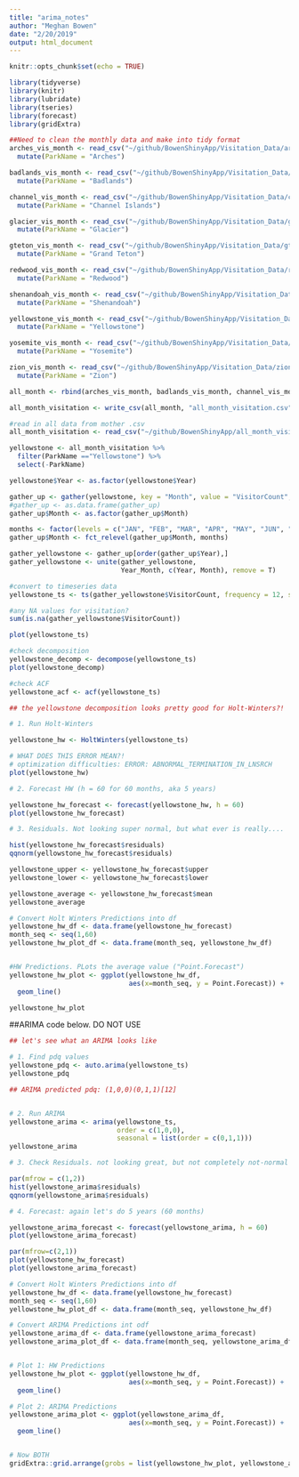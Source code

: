 ```yaml
---
title: "arima_notes"
author: "Meghan Bowen"
date: "2/20/2019"
output: html_document
---
```


```r
knitr::opts_chunk$set(echo = TRUE)
```

```r

library(tidyverse)
library(knitr)
library(lubridate)
library(tseries)
library(forecast)
library(gridExtra)
```

```r
##Need to clean the monthly data and make into tidy format
arches_vis_month <- read_csv("~/github/BowenShinyApp/Visitation_Data/arches_vis_month.csv") %>%
  mutate(ParkName = "Arches")

badlands_vis_month <- read_csv("~/github/BowenShinyApp/Visitation_Data/badlands_vis_month.csv") %>%
  mutate(ParkName = "Badlands")

channel_vis_month <- read_csv("~/github/BowenShinyApp/Visitation_Data/channel_vis_month.csv") %>%
  mutate(ParkName = "Channel Islands")

glacier_vis_month <- read_csv("~/github/BowenShinyApp/Visitation_Data/glacier_vis_month.csv") %>%
  mutate(ParkName = "Glacier")

gteton_vis_month <- read_csv("~/github/BowenShinyApp/Visitation_Data/gteton_vis_month.csv") %>%
  mutate(ParkName = "Grand Teton")

redwood_vis_month <- read_csv("~/github/BowenShinyApp/Visitation_Data/redwood_vis_month.csv") %>%
  mutate(ParkName = "Redwood")

shenandoah_vis_month <- read_csv("~/github/BowenShinyApp/Visitation_Data/shenandoah_vis_month.csv") %>%
  mutate(ParkName = "Shenandoah")

yellowstone_vis_month <- read_csv("~/github/BowenShinyApp/Visitation_Data/yellowstone_vis_month.csv") %>%
  mutate(ParkName = "Yellowstone")

yosemite_vis_month <- read_csv("~/github/BowenShinyApp/Visitation_Data/yosemite_vis_month.csv") %>%
  mutate(ParkName = "Yosemite")

zion_vis_month <- read_csv("~/github/BowenShinyApp/Visitation_Data/zion_vis_month.csv") %>%
  mutate(ParkName = "Zion")


```

```r

all_month <- rbind(arches_vis_month, badlands_vis_month, channel_vis_month, glacier_vis_month, gteton_vis_month, redwood_vis_month, shenandoah_vis_month, yellowstone_vis_month, yosemite_vis_month, zion_vis_month)

all_month_visitation <- write_csv(all_month, "all_month_visitation.csv")

```


```r

#read in all data from mother .csv
all_month_visitation <- read_csv("~/github/BowenShinyApp/all_month_visitation.csv")

yellowstone <- all_month_visitation %>% 
  filter(ParkName =="Yellowstone") %>% 
  select(-ParkName)

yellowstone$Year <- as.factor(yellowstone$Year)

gather_up <- gather(yellowstone, key = "Month", value = "VisitorCount", JAN:DEC)
#gather_up <- as.data.frame(gather_up)
gather_up$Month <- as.factor(gather_up$Month)

months <- factor(levels = c("JAN", "FEB", "MAR", "APR", "MAY", "JUN", "JUL", "AUG", "SEP", "OCT", "NOV", "DEC"))
gather_up$Month <- fct_relevel(gather_up$Month, months)

gather_yellowstone <- gather_up[order(gather_up$Year),]
gather_yellowstone <- unite(gather_yellowstone,
                            Year_Month, c(Year, Month), remove = T)

```

```r
#convert to timeseries data
yellowstone_ts <- ts(gather_yellowstone$VisitorCount, frequency = 12, start = c(1979,1))

#any NA values for visitation?
sum(is.na(gather_yellowstone$VisitorCount))

plot(yellowstone_ts)

#check decomposition
yellowstone_decomp <- decompose(yellowstone_ts)
plot(yellowstone_decomp)

#check ACF
yellowstone_acf <- acf(yellowstone_ts)

```

```r

## the yellowstone decomposition looks pretty good for Holt-Winters?!

# 1. Run Holt-Winters 

yellowstone_hw <- HoltWinters(yellowstone_ts)

# WHAT DOES THIS ERROR MEAN?!
# optimization difficulties: ERROR: ABNORMAL_TERMINATION_IN_LNSRCH
plot(yellowstone_hw)

# 2. Forecast HW (h = 60 for 60 months, aka 5 years)

yellowstone_hw_forecast <- forecast(yellowstone_hw, h = 60)
plot(yellowstone_hw_forecast)

# 3. Residuals. Not looking super normal, but what ever is really....

hist(yellowstone_hw_forecast$residuals)
qqnorm(yellowstone_hw_forecast$residuals)

```

```r

yellowstone_upper <- yellowstone_hw_forecast$upper
yellowstone_lower <- yellowstone_hw_forecast$lower

yellowstone_average <- yellowstone_hw_forecast$mean
yellowstone_average

```

```r

# Convert Holt Winters Predictions into df
yellowstone_hw_df <- data.frame(yellowstone_hw_forecast)
month_seq <- seq(1,60)
yellowstone_hw_plot_df <- data.frame(month_seq, yellowstone_hw_df)


#HW Predictions. PLots the average value ("Point.Forecast")
yellowstone_hw_plot <- ggplot(yellowstone_hw_df, 
                              aes(x=month_seq, y = Point.Forecast)) +
  geom_line()

yellowstone_hw_plot

```


##ARIMA code below. DO NOT USE


```r
## let's see what an ARIMA looks like

# 1. Find pdq values
yellowstone_pdq <- auto.arima(yellowstone_ts)
yellowstone_pdq

## ARIMA predicted pdq: (1,0,0)(0,1,1)[12] 


# 2. Run ARIMA
yellowstone_arima <- arima(yellowstone_ts, 
                           order = c(1,0,0), 
                           seasonal = list(order = c(0,1,1)))
yellowstone_arima

# 3. Check Residuals. not looking great, but not completely not-normal ??

par(mfrow = c(1,2))
hist(yellowstone_arima$residuals)
qqnorm(yellowstone_arima$residuals)

# 4. Forecast: again let's do 5 years (60 months)

yellowstone_arima_forecast <- forecast(yellowstone_arima, h = 60)
plot(yellowstone_arima_forecast)

```

```r

par(mfrow=c(2,1))
plot(yellowstone_hw_forecast)
plot(yellowstone_arima_forecast)
```



```r
# Convert Holt Winters Predictions into df
yellowstone_hw_df <- data.frame(yellowstone_hw_forecast)
month_seq <- seq(1,60)
yellowstone_hw_plot_df <- data.frame(month_seq, yellowstone_hw_df)

# Convert ARIMA Predictions int odf
yellowstone_arima_df <- data.frame(yellowstone_arima_forecast)
yellowstone_arima_plot_df <- data.frame(month_seq, yellowstone_arima_df)


# Plot 1: HW Predictions
yellowstone_hw_plot <- ggplot(yellowstone_hw_df, 
                              aes(x=month_seq, y = Point.Forecast)) +
  geom_line()

# Plot 2: ARIMA Predictions
yellowstone_arima_plot <- ggplot(yellowstone_arima_df, 
                              aes(x=month_seq, y = Point.Forecast)) +
  geom_line()


# Now BOTH
gridExtra::grid.arrange(grobs = list(yellowstone_hw_plot, yellowstone_arima_plot))


```